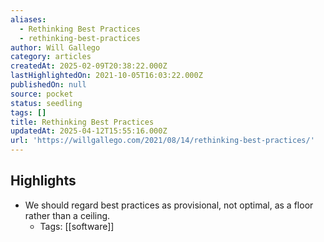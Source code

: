 ```yaml
---
aliases:
  - Rethinking Best Practices
  - rethinking-best-practices
author: Will Gallego
category: articles
createdAt: 2025-02-09T20:38:22.000Z
lastHighlightedOn: 2021-10-05T16:03:22.000Z
publishedOn: null
source: pocket
status: seedling
tags: []
title: Rethinking Best Practices
updatedAt: 2025-04-12T15:55:16.000Z
url: 'https://willgallego.com/2021/08/14/rethinking-best-practices/'
---
```

## Highlights

- We should regard best practices as provisional, not optimal, as a floor rather than a ceiling.
    - Tags: [[software]]
